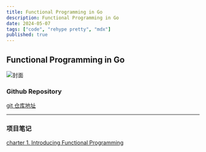 ```yaml
---
title: Functional Programming in Go
description: Functional Programming in Go
date: 2024-05-07
tags: ["code", "rehype pretty", "mdx"]
published: true
---
```


## Functional Programming in Go

![封面](/fp/FP封面.png)

### Github Repository

[git 仓库地址](https://github.com/miku-wwl/Functional-Programming-in-Go)

---

### 项目笔记

[charter 1. Introducing Functional Programming](/blog/fp01)
